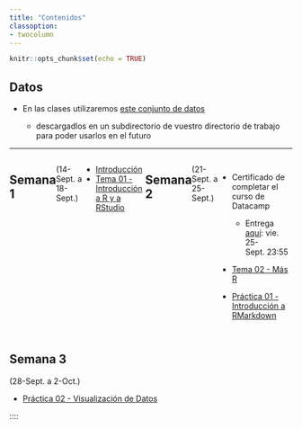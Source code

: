 ```yaml
---
title: "Contenidos"
classoption:
- twocolumn
---
```


```r
knitr::opts_chunk$set(echo = TRUE)
```

## Datos


* En las clases utilizaremos [este conjunto de datos](https://drive.google.com/drive/folders/1XaZsmU3VodSj6Vkcx791VhHRE02MiIO0?usp=sharing) 

  <!-- (https://github.com/albarran/CursoBigData/tree/master/data) -->

  - descargadlos en un subdirectorio de vuestro directorio de trabajo para poder usarlos en el futuro

***

:::: {style="display: flex;"}

::: {}

## Semana 1  {.columns-2}
(14-Sept. a 18-Sept.)

  * [Introducción](0Intro.html)
  * [Tema 01 - Introducción a R y a RStudio](Tema01.html)
  
:::

::: {}

## Semana 2
(21-Sept. a 25-Sept.)

  * Certificado de completar el curso de Datacamp
    - Entrega [aquí](https://docs.google.com/forms/d/e/1FAIpQLScxZ3PuU3y58buOupBmtpNhoIprMKgTydX4wH_WdontaEo9Mg/viewform): vie. 25-Sept. 23:55

  * [Tema 02 - Más R](Tema02.html) 

  * [Práctica 01 - Introducción a RMarkdown](Pract01.html)

:::

::::

::: {}

## Semana 3
(28-Sept. a 2-Oct.)

  * [Práctica 02 - Visualización de Datos](Pract02.html)

:::

::: {}

:::

::::
